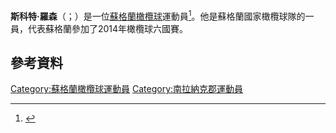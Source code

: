 '''斯科特·羅森'''（{{lang-en|Scott Lawson}}；{{bd|1981年|9月28日}}）是一位[[蘇格蘭|蘇格蘭]][[橄欖球|橄欖球]]運動員<ref>{{cite web |url= http://www.premiershiprugby.com/premiership/rugby/gloucester_rugby.php?section=1 |title= Aviva Premiership Rugby - Gloucester Rugby |work= web page |publisher= Premier Rugby |accessdate= 31 August 2011 |deadurl= yes |archiveurl= https://web.archive.org/web/20120616063514/http://www.premiershiprugby.com/premiership/rugby/gloucester_rugby.php?section=1 |archivedate= 2012年6月16日 }}</ref>。他是蘇格蘭國家橄欖球隊的一員，代表蘇格蘭參加了2014年橄欖球六國賽。

==參考資料==
{{Reflist}}

{{DEFAULTSORT:Lawson, Scott}}
[[Category:蘇格蘭橄欖球運動員|Category:蘇格蘭橄欖球運動員]]
[[Category:南拉納克郡運動員|Category:南拉納克郡運動員]]